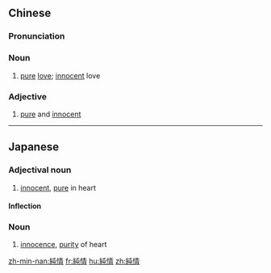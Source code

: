 {{also|纯情}}
==Chinese==
{{zh-forms|s=纯情}}

===Pronunciation===
{{zh-pron
|m=chúnqíng
|c=seon4 cing4
|mn=sûn-chêng
|cat=n,a
}}

===Noun===
{{zh-noun}}

# [[pure]] [[love]]; [[innocent]] love

===Adjective===
{{zh-adj}}

# [[pure]] and [[innocent]]

----

==Japanese==
{{ja-kanjitab|純|情}}

===Adjectival noun===
{{ja-adj|じゅんじょう|infl=na}}

# [[innocent]], [[pure]] in heart

====Inflection====
{{ja-na|純情|じゅんじょう}}

===Noun===
{{ja-noun|じゅんじょう}}

# [[innocence]], [[purity]] of heart

[[zh-min-nan:純情]]
[[fr:純情]]
[[hu:純情]]
[[zh:純情]]
